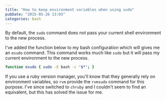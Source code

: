 ```yaml
---
title: "How to keep environment variables when using sudo"
pubDate: "2015-05-26 13:03"
categories: bash
---
```


By default, the `sudo` command does not pass your current shell environment to
the new process.

I've added the function below to my bash configuration which will gives me an
`esudo` command. This command works much like `sudo` but it will pass my current
environment to the new process.

```bash
function esudo { sudo -E bash -c "$*"; }
```

If you use a ruby version manager, you'll know that they generally rely on
environment variables, so `rvm` provide the `rvmsudo` command for this purpose.
I've since switched to `chruby` and I couldn't seem to find an equivalent, but
this has solved the issue for me.
